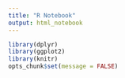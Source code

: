 ```yaml
---
title: "R Notebook"
output: html_notebook
---
```


```r
library(dplyr)
library(ggplot2)
library(knitr)
opts_chunk$set(message = FALSE)
```

